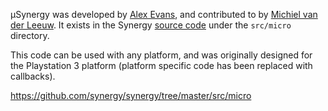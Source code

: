 μSynergy was developed by [http://en.wikipedia.org/wiki/Alex_Evans_(video_game_developer) Alex Evans], and contributed to by [http://en.wikipedia.org/wiki/Michiel_van_der_Leeuw Michiel van der Leeuw]. It exists in the Synergy [[Source Code|source code]] under the <code>src/micro</code> directory.

This code can be used with any platform, and was originally designed for the Playstation 3 platform (platform specific code has been replaced with callbacks).

https://github.com/synergy/synergy/tree/master/src/micro